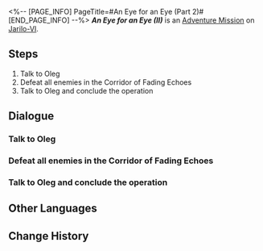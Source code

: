 <%-- [PAGE_INFO]
PageTitle=#An Eye for an Eye (Part 2)#
[END_PAGE_INFO] --%>
{{Stub|Dialogue.}}
{{Mission Infobox
|id            = 4071321
|title         = An Eye for an Eye (II)
|image         = <!--Mission An Eye for an Eye (Part 2).png-->
|type          = Adventure
|event_name    = 
|chapter       = 
|requirements  = {{subst:void|<!--Unknown: {"Type":"Manual"}-->}}
|summary       = <!--official mission summary from Fate's Atlas-->
|characters    = Trailblazer
|startLocation = [[Jarilo-VI]] - [[Corridor of Fading Echoes]]
|world         = Jarilo-VI
|area          = Corridor of Fading Echoes
|prev          = 
|next          = 
|rewards       = 
}}
'''''An Eye for an Eye (II)''''' is an [[Adventure Mission]] on [[Jarilo-VI]].

==Steps==
# Talk to Oleg
# Defeat all enemies in the Corridor of Fading Echoes
# Talk to Oleg and conclude the operation

<!--
==Gameplay Notes==

--><!--
==Trial Character==

-->
==Dialogue==
{{Stub Dialogue}}

===Talk to Oleg===
{{Mission Description|type=adventure|location=Corridor of Fading Echoes|You receive Oleg's invitation to an operation to clear the Corridor of Fading Echoes of Fragmentum monsters.<br />Talk to Oleg to get a sense of the current situation of the battleground.}}
{{Dialogue Start}}
:{{tx}}
{{Dialogue End}}

===Defeat all enemies in the Corridor of Fading Echoes===
{{Mission Description|type=adventure|location=Corridor of Fading Echoes|update|Clear out the Corridor of Fading Echoes and defeat all of the Fragmentum monsters roaming in the area.}}
{{Dialogue Start}}
:{{tx}}
{{Dialogue End}}

===Talk to Oleg and conclude the operation===
{{Mission Description|type=adventure|location=Corridor of Fading Echoes|update|You cleared out all threats remaining in the Corridor of Fading Echoes.<br />Report the situation to Oleg.}}
{{Dialogue Start}}
:{{tx}}
{{Dialogue End}}

==Other Languages==
{{Other Languages
|en   = An Eye for an Eye (II)
|zhs  = 以眼还眼•其二
|zht  = 以眼還眼•其二
|ja   = 目には目を・その2
|ko   = 눈에는 눈•2
|es   = Ojo por ojo II
|fr   = Œil pour œil (II)
|ru   = Око за око II
|th   = ตาต่อตาฟันต่อฟัน 2
|vi   = Ăn Miếng Trả Miếng-2
|de   = Auge um Auge (Teil 2)
|id   = Mata Ganti Mata (2)
|pt   = Olho Por Olho (II)
}}

==Change History==
{{Change History|1.0}}
